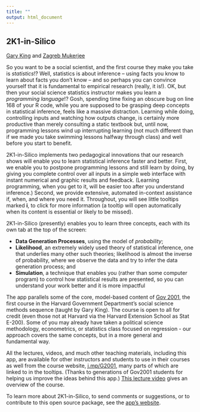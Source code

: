 ```yaml
---
title: ""
output: html_document
---
```


<h2>2K1-in-Silico</h2>
<p><a target="_blank" href="https://GaryKing.org">Gary King</a> and <a target="_blank" href="https://ZagrebMukerjee.com">Zagreb Mukerjee</a>

<p>So you want to be a social scientist, and the first course they make you take is <em>statistics</em>!?  Well, statistics is about inference -- using facts you know to learn about facts you don't know -- and so perhaps you can convince yourself that it is fundamental to empirical research (really, it is!). OK, but then your social science statistics instructor makes you learn a <em>programming language</em>!?  Gosh, spending time fixing an obscure bug on line 168 of your R code, while you are supposed to be grasping deep concepts in statistical inference, feels like a massive distraction.  Learning while doing, controlling inputs and watching how outputs change, is certainly more productive than merely consulting a static textbook but, until now, programming lessons wind up interrupting learning (not much different than if we made you take swimming lessons halfway through class) and well before you start to benefit.
</p>

<p>2K1-in-Silico implements two pedagogical innovations that our research shows will enable you to learn statistical inference faster and better.  First, we enable you to postpone programming lessons and still learn by doing, by giving you complete control over all inputs in a simple web interface with instant numerical and graphic results and feedback. (Learning programming, when you get to it, will be easier too after you understand inference.) Second, we provide extensive, automated in-context assistance if, when, and where you need it. Throughout, you will see little tooltips marked <b>i</b>, to click for more information (a tooltip will open automatically when its content is essential or likely to be missed). 
</p>

<p>2K1-in-Silico (presently) enables you to learn three concepts, each with its own tab at the top of the screen:</p>
<ul style = "padding-left:25px;">
<li><b>Data Generation Processes</b>, using the model of <em>probability</em>;</li>
<li><b>Likelihood</b>, an extremely widely used theory of statistical inference, one that underlies many other such theories; likelihood is almost the inverse of probability, where we observe the data and try to infer the data generation process; and</li>
<li><b>Simulation</b>, a technique that enables you (rather than some computer program) to control how statistical results are presented, so you can understand your work better and it is more impactful</li>
</ul>

<p>The app parallels some of the core, model-based content of <a target="_blank" href="https://projects.iq.harvard.edu/gov2001/">Gov 2001</a>, the first course in the Harvard Government Department's social science methods sequence (taught by Gary King). The course is open to all for credit (even those not at Harvard via the Harvard Extension School as Stat E-200). Some of you may already have taken a political science methodology, econometrics, or statistics class focused on regression - our approach covers the same concepts, but in a more general and fundamental way. </p>

<p>All the lectures, videos, and much other teaching materials, including this app, are available for other instructors and students to use in their courses as well from the course website, <a target="_blank" href="https://projects.iq.harvard.edu/gov2001/">j.mp/G2001</a>, many parts of which are linked to in the tooltips. (Thanks to generations of Gov2001 students for helping us improve the ideas behind this app.) <a target="_blank" href="https://youtu.be/qs2uCuDL2OQ?t=2416">This lecture video</a> gives an overview of the course.
</p>

<p>To learn more about 2K1-in-Silico, to send comments or suggestions, or to contribute to this open source package, see the <a target="_blank"  href = "https://projects.iq.harvard.edu/2k1-in-silico/home">app's website</a>.</p> <br>
